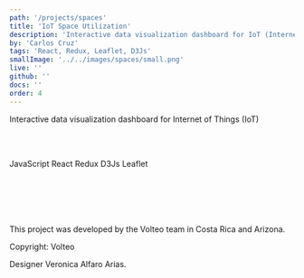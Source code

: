 ```yaml
---
path: '/projects/spaces'
title: 'IoT Space Utilization'
description: 'Interactive data visualization dashboard for IoT (Internet of Things)'
by: 'Carlos Cruz'
tags: 'React, Redux, Leaflet, D3Js'
smallImage: '../../images/spaces/small.png'
live: ''
github: ''
docs: ''
order: 4
---
```




Interactive data visualization dashboard for Internet of Things (IoT)

<br></br>

<TagContainer>
  <Tag>JavaScript</Tag>
  <Tag>React</Tag>
  <Tag>Redux</Tag>
  <Tag>D3Js</Tag>
  <Tag>Leaflet</Tag>
</TagContainer>

<br>
</br>
<br>
</br>

<Slider dots infinite slidesToShow={1} slidesToScroll={1}>
  <div>
      <ImageMDX src="spc-show-0.png" alt="ore" />
  </div>
</Slider>

<br>
</br>

This project was developed by the Volteo team in Costa Rica and Arizona. 

Copyright:  Volteo

Designer Veronica Alfaro Arias.
